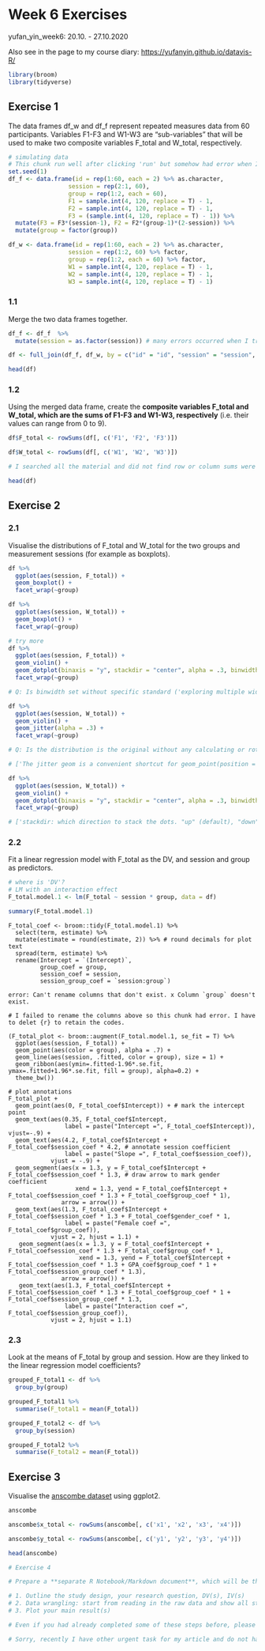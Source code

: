# Week 6 Exercises

yufan_yin_week6: 20.10. - 27.10.2020

Also see in the page to my course diary: <https://yufanyin.github.io/datavis-R/>

```{r include=F}
library(broom)
library(tidyverse)

```

## Exercise 1

The data frames df_w and df_f represent repeated measures data from 60 participants. Variables F1-F3 and W1-W3 are "sub-variables" that will be used to make two composite variables F_total and W_total, respectively. 

```{r include=F}
# simulating data
# This chunk run well after clicking 'run' but somehow had error when I knitted ('%>%' does not exist). So, I cannot submit html document.
set.seed(1)
df_f <- data.frame(id = rep(1:60, each = 2) %>% as.character,
                 session = rep(2:1, 60),
                 group = rep(1:2, each = 60),
                 F1 = sample.int(4, 120, replace = T) - 1,
                 F2 = sample.int(4, 120, replace = T) - 1,
                 F3 = (sample.int(4, 120, replace = T) - 1)) %>%
  mutate(F3 = F3*(session-1), F2 = F2*(group-1)*(2-session)) %>%
  mutate(group = factor(group))

df_w <- data.frame(id = rep(1:60, each = 2) %>% as.character,
                 session = rep(1:2, 60) %>% factor,
                 group = rep(1:2, each = 60) %>% factor,
                 W1 = sample.int(4, 120, replace = T) - 1,
                 W2 = sample.int(4, 120, replace = T) - 1,
                 W3 = sample.int(4, 120, replace = T) - 1)
```

### 1.1

Merge the two data frames together.

```{r}
df_f <- df_f  %>% 
  mutate(session = as.factor(session)) # many errors occurred when I tried to change the type of 'session' and 'group'. Q: I still did not understand why only factor works.

df <- full_join(df_f, df_w, by = c("id" = "id", "session" = "session", "group" = "group"), suffix = c("_f", "_w")) 

head(df)

```


### 1.2

Using the merged data frame, create the **composite variables F_total and W_total, which are the sums of F1-F3 and W1-W3, respectively** (i.e. their values can range from 0 to 9).

```{r}
df$F_total <- rowSums(df[, c('F1', 'F2', 'F3')])

df$W_total <- rowSums(df[, c('W1', 'W2', 'W3')]) 

# I searched all the material and did not find row or column sums were taught. Why it could be an exercise?

head(df)

```


## Exercise 2

### 2.1

Visualise the distributions of F_total and W_total for the two groups and measurement sessions (for example as boxplots). 

```{r}
df %>%
  ggplot(aes(session, F_total)) + 
  geom_boxplot() +
  facet_wrap(~group)

df %>%
  ggplot(aes(session, W_total)) + 
  geom_boxplot() +
  facet_wrap(~group)

```


```{r}
# try more
df %>%
  ggplot(aes(session, F_total)) + 
  geom_violin() +
  geom_dotplot(binaxis = "y", stackdir = "center", alpha = .3, binwidth = .1) +
  facet_wrap(~group)

# Q: Is binwidth set without specific standard ('exploring multiple widths to find the best to illustrate the stories in your data')? I found the pots was too big when binwidth = 1 (according to data_wrangling_and_plotting_week3)?.

df %>%
  ggplot(aes(session, W_total)) + 
  geom_violin() +
  geom_jitter(alpha = .3) +
  facet_wrap(~group)

# Q: Is the distribution is the original without any calculating or rotation? If so, I prefer this plot to the next one.

# ['The jitter geom is a convenient shortcut for geom_point(position = "jitter"). It adds a small amount of random variation to the location of each point, and is a useful way of handling overplotting caused by discreteness in smaller datasets.']

df %>%
  ggplot(aes(session, W_total)) + 
  geom_violin() +
  geom_dotplot(binaxis = "y", stackdir = "center", alpha = .3, binwidth = .1) +
  facet_wrap(~group)

# ['stackdir: which direction to stack the dots. "up" (default), "down", "center", "centerwhole" (centered, but with dots aligned)']

```

### 2.2

Fit a linear regression model with F_total as the DV, and session and group as predictors.  

```{r}
# where is 'DV'?
# LM with an interaction effect
F_total.model.1 <- lm(F_total ~ session * group, data = df)

summary(F_total.model.1)

```

```
F_total_coef <- broom::tidy(F_total.model.1) %>%
  select(term, estimate) %>%
  mutate(estimate = round(estimate, 2)) %>% # round decimals for plot text
  spread(term, estimate) %>%
  rename(Intercept = `(Intercept)`,
         group_coef = group,
         session_coef = session,
         session_group_coef = `session:group`)

error: Can't rename columns that don't exist. x Column `group` doesn't exist.

```


```
# I failed to rename the columns above so this chunk had error. I have to delet {r} to retain the codes.

(F_total_plot <- broom::augment(F_total.model.1, se_fit = T) %>%
  ggplot(aes(session, F_total)) +
  geom_point(aes(color = group), alpha = .7) + 
  geom_line(aes(session, .fitted, color = group), size = 1) + 
  geom_ribbon(aes(ymin=.fitted-1.96*.se.fit, ymax=.fitted+1.96*.se.fit, fill = group), alpha=0.2) +
  theme_bw())

# plot annotations
F_total_plot +
  geom_point(aes(0, F_total_coef$Intercept)) + # mark the intercept point
  geom_text(aes(0.35, F_total_coef$Intercept, 
                label = paste("Intercept =", F_total_coef$Intercept)), vjust=-.9) +
  geom_text(aes(4.2, F_total_coef$Intercept + F_total_coef$session_coef * 4.2, # annotate session coefficient 
                label = paste("Slope =", F_total_coef$session_coef)),
            vjust = -.9) +
  geom_segment(aes(x = 1.3, y = F_total_coef$Intercept + F_total_coef$session_coef * 1.3, # draw arrow to mark gender coefficient
                   xend = 1.3, yend = F_total_coef$Intercept + F_total_coef$session_coef * 1.3 + F_total_coef$group_coef * 1), 
               arrow = arrow()) + 
  geom_text(aes(1.3, F_total_coef$Intercept + F_total_coef$session_coef * 1.3 + F_total_coef$gender_coef * 1, 
                label = paste("Female coef =", F_total_coef$group_coef)),
            vjust = 2, hjust = 1.1) +
   geom_segment(aes(x = 1.3, y = F_total_coef$Intercept + F_total_coefsession_coef * 1.3 + F_total_coef$group_coef * 1,
                    xend = 1.3, yend = F_total_coef$Intercept + F_total_coef$session_coef * 1.3 + GPA_coef$group_coef * 1 +  F_total_coef$session_group_coef * 1.3), 
               arrow = arrow()) +
   geom_text(aes(1.3, F_total_coef$Intercept + F_total_coef$session_coef * 1.3 + F_total_coef$group_coef * 1 + F_total_coef$session_group_coef * 1.3, 
                label = paste("Interaction coef =", F_total_coef$session_group_coef)),
            vjust = 2, hjust = 1.1) 

```

### 2.3

Look at the means of F_total by group and session. How are they linked to the linear regression model coefficients?

```{r}
grouped_F_total1 <- df %>%
  group_by(group)

grouped_F_total1 %>%
  summarise(F_total1 = mean(F_total))

grouped_F_total2 <- df %>%
  group_by(session)

grouped_F_total2 %>%
  summarise(F_total2 = mean(F_total))

```


## Exercise 3

Visualise the [anscombe dataset](https://rdrr.io/r/datasets/anscombe.html) using ggplot2.

```{r}
anscombe

anscombe$x_total <- rowSums(anscombe[, c('x1', 'x2', 'x3', 'x4')])

anscombe$y_total <- rowSums(anscombe[, c('y1', 'y2', 'y3', 'y4')]) 

head(anscombe)

```


```{r include=F}
# Exercise 4

# Prepare a **separate R Notebook/Markdown document**, which will be the first draft of your final assignment with your own data. In the draft, include the following:  

# 1. Outline the study design, your research question, DV(s), IV(s)  
# 2. Data wrangling: start from reading in the raw data and show all steps  
# 3. Plot your main result(s)    

# Even if you had already completed some of these steps before, please include all of them in your document. **NOTE: Return either a readable HTML document (.html or .nb.html), or an .Rmd file along with your data, to make it possible for us to review your work!** Make the document as professional-looking as possible (you can, of course, include your comments/questions in the draft). You will get feedback on the draft, based on which you can then make the final version. The final document should be a comprehensive report of your data wrangling process and results. 

# Sorry, recently I have other urgent task for my article and do not have enough time to do this part.

```
